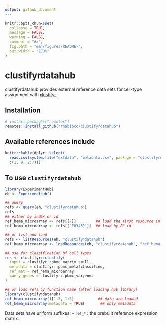 ```yaml
---
output: github_document
---
```


<!-- README.md is generated from README.Rmd. Please edit that file -->

```r
knitr::opts_chunk$set(
  collapse = TRUE,
  message = FALSE,
  warning = FALSE,
  comment = "#>",
  fig.path = "man/figures/README-",
  out.width = "100%"
)
```

# clustifyrdatahub

clustifyrdatahub provides external reference data sets for cell-type assignment with [clustifyr](https://rnabioco.github.io/clustifyr).

## Installation

``` r
# install.packages("remotes")
remotes::install_github("rnabioco/clustifyrdatahub")
```

## Available references include
```r
knitr::kable(dplyr::select(
  read.csv(system.file("extdata", "metadata.csv", package = "clustifyrdatahub")),
  c(1, 9, 2:7)))
```

## To use `clustifyrdatahub`

```r
library(ExperimentHub)
eh <- ExperimentHub()

## query
refs <- query(eh, "clustifyrdatahub")
refs
## either by index or id
ref_hema_microarray <- refs[[7]]         ## load the first resource in the list
ref_hema_microarray <- refs[["EH3450"]]  ## load by EH id

## or list and load
refs <- listResources(eh, "clustifyrdatahub")
ref_hema_microarray <- loadResources(eh, "clustifyrdatahub", "ref_hema_microarray")[[1]]

## use for classification of cell types
res <- clustifyr::clustify(
  input = clustifyr::pbmc_matrix_small,
  metadata = clustifyr::pbmc_meta$classified,
  ref_mat = ref_hema_microarray,
  query_genes = clustifyr::pbmc_vargenes
)
```

```r
## or load refs by function name (after loading hub library)
library(clustifyrdatahub)
ref_hema_microarray()[1:5, 1:5]           ## data are loaded
ref_hema_microarray(metadata = TRUE)       ## only metadata
```

Data sets have uniform suffixes:
- `ref_*` : the prebuilt reference expression matrix.
